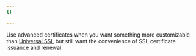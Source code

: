 ```yaml
---
{}

---
```


Use advanced certificates when you want something more customizable than [Universal SSL](/ssl/edge-certificates/universal-ssl/) but still want the convenience of SSL certificate issuance and renewal.
